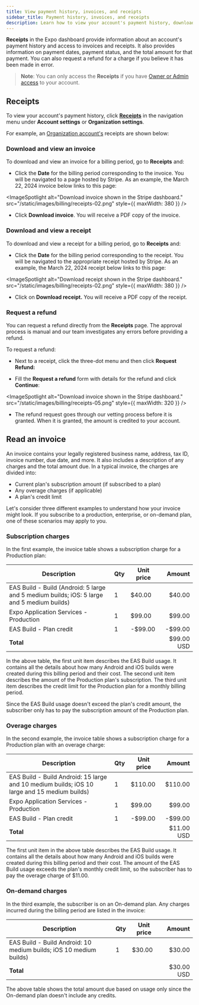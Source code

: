 ```yaml
---
title: View payment history, invoices, and receipts
sidebar_title: Payment history, invoices, and receipts
description: Learn how to view your account's payment history, download invoices and receipts, and request a refund for a charge.
---
```



**Receipts** in the Expo dashboard provide information about an account's payment history and access to invoices and receipts. It also provides information on payment dates, payment status, and the total amount for that payment. You can also request a refund for a charge if you believe it has been made in error.

> **Note**: You can only access the **Receipts** if you have [Owner or Admin access](/accounts/working-together/#manage-access) to your account.

## Receipts

To view your account's payment history, click [**Receipts**](https://expo.dev/settings/receipts) in the navigation menu under **Account settings** or **Organization settings**.

For example, an [Organization account's](/accounts/account-types/#organizations) receipts are shown below:

<ImageSpotlight
  alt="Receipts page in the Expo dashboard."
  src="/static/images/billing/receipts-01.png"
/>

### Download and view an invoice

To download and view an invoice for a billing period, go to **Receipts** and:

- Click the **Date** for the billing period corresponding to the invoice. You will be navigated to a page hosted by Stripe. As an example, the March 22, 2024 invoice below links to this page:

<ImageSpotlight
  alt="Download invoice shown in the Stripe dashboard."
  src="/static/images/billing/receipts-02.png"
  style={{ maxWidth: 380 }}
/>

- Click **Download invoice**. You will receive a PDF copy of the invoice.

### Download and view a receipt

To download and view a receipt for a billing period, go to **Receipts** and:

- Click the **Date** for the billing period corresponding to the receipt. You will be navigated to the appropriate receipt hosted by Stripe. As an example, the March 22, 2024 receipt below links to this page:

<ImageSpotlight
  alt="Download receipt shown in the Stripe dashboard."
  src="/static/images/billing/receipts-02.png"
  style={{ maxWidth: 380 }}
/>

- Click on **Download receipt.** You will receive a PDF copy of the receipt.

### Request a refund

You can request a refund directly from the **Receipts** page. The approval process is manual and our team investigates any errors before providing a refund.

To request a refund:

- Next to a receipt, click the three-dot menu and then click **Request Refund:**

<ImageSpotlight
  alt="Receipts page in the Expo dashboard."
  src="/static/images/billing/receipts-04.png"
/>

- Fill the **Request a refund** form with details for the refund and click **Continue**:

<ImageSpotlight
  alt="Download invoice shown in the Stripe dashboard."
  src="/static/images/billing/receipts-05.png"
  style={{ maxWidth: 320 }}
/>

- The refund request goes through our vetting process before it is granted. When it is granted, the amount is credited to your account.

## Read an invoice

An invoice contains your legally registered business name, address, tax ID, invoice number, due date, and more. It also includes a description of any charges and the total amount due. In a typical invoice, the charges are divided into:

- Current plan's subscription amount (if subscribed to a plan)
- Any overage charges (if applicable)
- A plan's credit limit

Let's consider three different examples to understand how your invoice might look. If you subscribe to a production, enterprise, or on-demand plan, one of these scenarios may apply to you.

### Subscription charges

In the first example, the invoice table shows a subscription charge for a Production plan:

| Description                                                                                | Qty | Unit price |     Amount |
| ------------------------------------------------------------------------------------------ | --- | ---------- | ---------: |
| EAS Build - Build (Android: 5 large and 5 medium builds; iOS: 5 large and 5 medium builds) | 1   | $40.00     |     $40.00 |
| Expo Application Services - Production                                                     | 1   | $99.00     |     $99.00 |
| EAS Build - Plan credit                                                                    | 1   | -$99.00    |    -$99.00 |
| **Total**                                                                                  |     |            | $99.00 USD |

In the above table, the first unit item describes the EAS Build usage. It contains all the details about how many Android and iOS builds were created during this billing period and their cost. The second unit item describes the amount of the Production plan's subscription. The third unit item describes the credit limit for the Production plan for a monthly billing period.

Since the EAS Build usage doesn't exceed the plan's credit amount, the subscriber only has to pay the subscription amount of the Production plan.

### Overage charges

In the second example, the invoice table shows a subscription charge for a Production plan with an overage charge:

| Description                                                                                  | Qty | Unit price |     Amount |
| -------------------------------------------------------------------------------------------- | --- | ---------- | ---------: |
| EAS Build - Build Android: 15 large and 10 medium builds; iOS 10 large and 15 medium builds) | 1   | $110.00    |    $110.00 |
| Expo Application Services - Production                                                       | 1   | $99.00     |     $99.00 |
| EAS Build - Plan credit                                                                      | 1   | -$99.00    |    -$99.00 |
| **Total**                                                                                    |     |            | $11.00 USD |

The first unit item in the above table describes the EAS Build usage. It contains all the details about how many Android and iOS builds were created during this billing period and their cost. The amount of the EAS Build usage exceeds the plan's monthly credit limit, so the subscriber has to pay the overage charge of $11.00.

### On-demand charges

In the third example, the subscriber is on an On-demand plan. Any charges incurred during the billing period are listed in the invoice:

| Description                                                        | Qty | Unit price |     Amount |
| ------------------------------------------------------------------ | --- | ---------- | ---------: |
| EAS Build - Build Android: 10 medium builds; iOS 10 medium builds) | 1   | $30.00     |     $30.00 |
| **Total**                                                          |     |            | $30.00 USD |

The above table shows the total amount due based on usage only since the On-demand plan doesn't include any credits.

